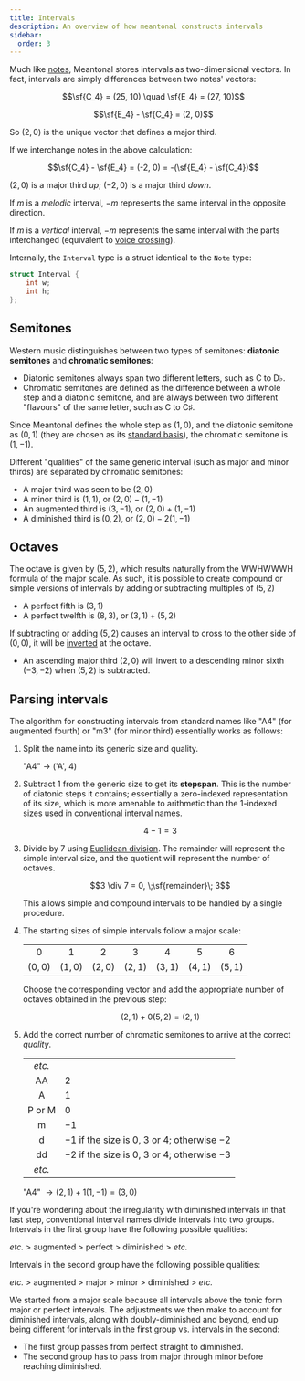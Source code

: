 ```yaml
---
title: Intervals
description: An overview of how meantonal constructs intervals
sidebar:
  order: 3
---
```



Much like [notes](/learn/notes), Meantonal stores intervals as two-dimensional vectors. In fact, intervals are simply differences between two notes' vectors:

$$\sf{C_4} = (25, 10) \quad \sf{E_4} = (27, 10)$$

$$\sf{E_4} - \sf{C_4} = (2, 0)$$

So $(2, 0)$ is the unique vector that defines a major third.

<Aside>

If we interchange notes in the above calculation:

$$\sf{C_4} - \sf{E_4} = (-2, 0) = -(\sf{E_4} - \sf{C_4})$$

$(2, 0)$ is a major third _up_; $(-2, 0)$ is a major third _down_.

If $m$ is a *melodic* interval, $-m$ represents the same interval in the opposite direction.

If $m$ is a *vertical* interval, $-m$ represents the same interval with the parts interchanged (equivalent to [voice crossing](https://en.wikipedia.org/wiki/Voice_crossing)).

</Aside>

Internally, the `Interval` type is a struct identical to the `Note` type:

```c
struct Interval {
    int w;
    int h;
};
```

## Semitones

Western music distinguishes between two types of semitones: **diatonic semitones** and **chromatic semitones**:

- Diatonic semitones always span two different letters, such as C to D&flat;.
- Chromatic semitones are defined as the difference between a whole step and a diatonic semitone, and are always between two different "flavours" of the same letter, such as C to C&sharp;.

Since Meantonal defines the whole step as $(1, 0)$, and the diatonic semitone as $(0, 1)$ (they are chosen as its [standard basis](https://en.wikipedia.org/wiki/Standard_basis)), the chromatic semitone is $(1, -1)$.

Different "qualities" of the same generic interval (such as major and minor thirds) are separated by chromatic semitones:

- A major third was seen to be $(2, 0)$
- A minor third is $(1, 1)$, or $(2, 0) - (1, -1)$
- An augmented third is $(3, -1)$, or $(2, 0) + (1, -1)$
- A diminished third is $(0, 2)$, or $(2, 0) - 2(1, -1)$

## Octaves

The octave is given by $(5, 2)$, which results naturally from the WWHWWWH formula of the major scale. As such, it is possible to create compound or simple versions of intervals by adding or subtracting multiples of $(5, 2)$

- A perfect fifth is $(3, 1)$
- A perfect twelfth is $(8, 3)$, or $(3, 1) + (5, 2)$

If subtracting or adding $(5, 2)$ causes an interval to cross to the other side of $(0, 0)$, it will be [inverted](<https://en.wikipedia.org/wiki/Inversion_(music)#Intervals>) at the octave.

- An ascending major third $(2, 0)$ will invert to a descending minor sixth $(-3, -2)$ when $(5, 2)$ is subtracted.

## Parsing intervals

The algorithm for constructing intervals from standard names like "A4" (for augmented fourth) or "m3" (for minor third) essentially works as follows:

<Steps>

1. Split the name into its generic size and quality.

   "A4" $\rightarrow$ ('A', 4)

2. Subtract 1 from the generic size to get its **stepspan**. This is the number of diatonic steps it contains; essentially a zero-indexed representation of its size, which is more amenable to arithmetic than the 1-indexed sizes used in conventional interval names.

   $$4 - 1 = 3$$

3. Divide by 7 using [Euclidean division](https://en.wikipedia.org/wiki/Euclidean_division). The remainder will represent the simple interval size, and the quotient will represent the number of octaves.

   $$3 \div 7 = 0, \;\sf{remainder}\; 3$$

   This allows simple and compound intervals to be handled by a single procedure.

4. The starting sizes of simple intervals follow a major scale:

   |         |         |         |         |         |         |         |
   | :-----: | :-----: | :-----: | :-----: | :-----: | :-----: | :-----: |
   |    0    |    1    |    2    |    3    |    4    |    5    |    6    |
   | $(0,0)$ | $(1,0)$ | $(2,0)$ | $(2,1)$ | $(3,1)$ | $(4,1)$ | $(5,1)$ |

   Choose the corresponding vector and add the appropriate number of octaves obtained in the previous step:

   $$(2,1) + 0(5,2) = (2,1)$$

5. Add the correct number of chromatic semitones to arrive at the correct _quality_.

   |        |                                                     |
   | :----: | --------------------------------------------------- |
   | _etc._ |                                                     |
   |   AA   | $2$                                                 |
   |   A    | $1$                                                 |
   | P or M | $0$                                                 |
   |   m    | $-1$                                                |
   |   d    | $-1$ if the size is $0$, $3$ or $4$; otherwise $-2$ |
   |   dd   | $-2$ if the size is $0$, $3$ or $4$; otherwise $-3$ |
   | _etc._ |                                                     |

   "A4" $\rightarrow (2,1) + 1(1, -1) = (3, 0)$

</Steps>

<Aside>

If you're wondering about the irregularity with diminished intervals in that last step, conventional interval names divide intervals into two groups. Intervals in the first group have the following possible qualities:

*etc.* $\gt$ augmented $\gt$ perfect $\gt$ diminished $\gt$ *etc.*

Intervals in the second group have the following possible qualities:

*etc.* $\gt$ augmented $\gt$ major $\gt$ minor $\gt$ diminished $\gt$ *etc.*

We started from a major scale because all intervals above the tonic form major or perfect intervals. The adjustments we then make to account for diminished intervals, along with doubly-diminished and beyond, end up being different for intervals in the first group vs. intervals in the second:

- The first group passes from perfect straight to diminished.
- The second group has to pass from major through minor before reaching diminished.

</Aside>
